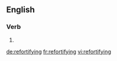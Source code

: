 ==English==

===Verb===
{{head|en|present participle}}

# {{present participle of|refortify|lang=en}}

[[de:refortifying]]
[[fr:refortifying]]
[[vi:refortifying]]